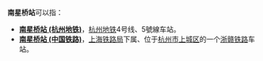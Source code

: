 {{Distinguish|星桥站}}
'''南星桥站'''可以指：
* '''[[南星桥站_(杭州地铁)|南星桥站 (杭州地铁)]]'''，[[杭州地铁|杭州地铁]]4号线、5號線车站。
* '''[[南星桥站_(中国铁路)|南星桥站 (中国铁路)]]'''，[[上海铁路局|上海铁路局]]下属、位于[[杭州市|杭州市]][[上城区|上城区]]的一个[[浙赣铁路|浙赣铁路]]车站。

{{disambig|Cat=四字車站名消歧義}}